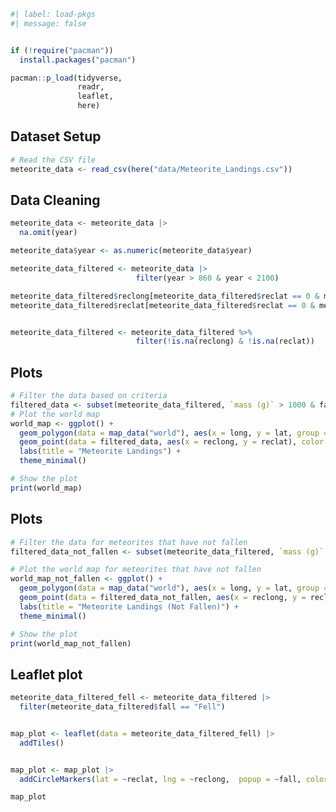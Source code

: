 

```r
#| label: load-pkgs
#| message: false


if (!require("pacman")) 
  install.packages("pacman")

pacman::p_load(tidyverse,
               readr,
               leaflet,
               here) 
```

## Dataset Setup
```r
# Read the CSV file
meteorite_data <- read_csv(here("data/Meteorite_Landings.csv"))
```

## Data Cleaning

```r
meteorite_data <- meteorite_data |> 
  na.omit(year)

meteorite_data$year <- as.numeric(meteorite_data$year)

meteorite_data_filtered <- meteorite_data |>
                            filter(year > 860 & year < 2100)

meteorite_data_filtered$reclong[meteorite_data_filtered$reclat == 0 & meteorite_data_filtered$reclong == 0] <- NA
meteorite_data_filtered$reclat[meteorite_data_filtered$reclat == 0 & meteorite_data_filtered$reclong == 0] <- NA


meteorite_data_filtered <- meteorite_data_filtered %>%
                            filter(!is.na(reclong) & !is.na(reclat))
```



## Plots
```r
# Filter the data based on criteria
filtered_data <- subset(meteorite_data_filtered, `mass (g)` > 1000 & fall == "Fell")
# Plot the world map
world_map <- ggplot() +
  geom_polygon(data = map_data("world"), aes(x = long, y = lat, group = group), fill = "lightblue", color = "black", size = 0.25) +
  geom_point(data = filtered_data, aes(x = reclong, y = reclat), color = "red", size = 1) +
  labs(title = "Meteorite Landings") +
  theme_minimal()

# Show the plot
print(world_map)

```

## Plots
```r
# Filter the data for meteorites that have not fallen
filtered_data_not_fallen <- subset(meteorite_data_filtered, `mass (g)` > 1000 & fall == "Found")

# Plot the world map for meteorites that have not fallen
world_map_not_fallen <- ggplot() +
  geom_polygon(data = map_data("world"), aes(x = long, y = lat, group = group), fill = "lightblue", color = "black", size = 0.25) +
  geom_point(data = filtered_data_not_fallen, aes(x = reclong, y = reclat), color = "red", size = 1) +
  labs(title = "Meteorite Landings (Not Fallen)") +
  theme_minimal()

# Show the plot
print(world_map_not_fallen)
```



## Leaflet plot

```r
meteorite_data_filtered_fell <- meteorite_data_filtered |>
  filter(meteorite_data_filtered$fall == "Fell")


map_plot <- leaflet(data = meteorite_data_filtered_fell) |>
  addTiles() 


map_plot <- map_plot |>
  addCircleMarkers(lat = ~reclat, lng = ~reclong,  popup = ~fall, color = "#51EE00", stroke = FALSE, fillOpacity = 0.8, radius = 1.5)

map_plot
```

